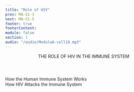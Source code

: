 ```yaml
---
title: "Role of HIV"
prev: MA-S1-3
next: MA-S1-5
footer: true
footerContent:
module: false
section: 1
audio: "/audio/ModuleA-cell10.mp3"
---
```


<Header>
  THE ROLE OF HIV IN THE
  <span className="text-red"> IMMUNE SYSTEM</span>
</Header>

<DoubleLayout center>
  <div>
    <PP className="text-3xl font-sans font-medium text-red text-center">
      How the Human Immune System Works
    </PP>
    <VPlayer src="/How_Does_Your_Immune_System_Work.mp4" />
  </div>
  <div>
    <PP className="text-3xl font-sans font-medium text-red text-center">
      How HIV Attacks the Immune System
    </PP>
    <VPlayer src="/How_Does_HIV_Attack.mp4" />
  </div>
</DoubleLayout>
